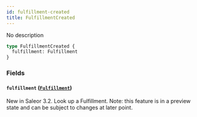 ```yaml
---
id: fulfillment-created
title: FulfillmentCreated
---
```



No description

```graphql
type FulfillmentCreated {
  fulfillment: Fulfillment
}
```


### Fields

#### `fulfillment` ([`Fulfillment`](../../../developer/api-reference/objects/fulfillment))

New in Saleor 3.2. Look up a Fulfillment. Note: this feature is in a preview state and can be subject to changes at later point.




